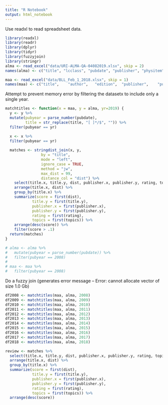 ```yaml
---
title: "R Notebook"
output: html_notebook
---
```


Use readxl to read spreadsheet data.

```r
library(readxl)
library(readr)
library(dplyr)
library(tidyr)
library(fuzzyjoin)
library(stringr)
alma <- read_excel("data/URI-ALMA-QA-04082019.xlsx", skip = 2)
names(alma) <- c("title", "lcclass", "pubdate", "publisher", "physitem", "lang")

maa <- read_excel("data/BLL_Feb_1_2018.xlsx", skip = 1)
names(maa) <- c("title",	"author",	"edition",	"publisher",	"pubyear",	"rating",	"topics")

```

Attempt to prevent memory error by filtering the datasetx to include only a single year.

```r

matchtitles <- function(x = maa, y = alma, yr=2019) {
  y <- y %>% 
  mutate(pubyear = parse_number(pubdate),
         title = str_replace(title, "[ ]*/$", "")) %>%
  filter(pubyear == yr)

  x <- x %>%
  filter(pubyear == yr)
  
  matches <- stringdist_join(x, y, 
                by = "title",
                mode = "left",
                ignore_case = TRUE, 
                method = "jw", 
                max_dist = 99, 
                distance_col = "dist") %>%
    select(title.x, title.y, dist, publisher.x, publisher.y, rating, topics) %>%
    arrange(title.x, dist) %>%
    group_by(title.x) %>%
    summarize(score = first(dist),
            title.y = first(title.y),
            publisher.x = first(publisher.x),
            publisher.y = first(publisher.y),
            rating = first(rating),
            topics = first(topics)) %>%
    arrange(desc(score)) %>%
    filter(score > .1)
  return(matches)  
}

# alma <- alma %>% 
#   mutate(pubyear = parse_number(pubdate)) %>%
#   filter(pubyear == 2008)
# 
# maa <- maa %>%
#   filter(pubyear == 2008)
```


Do a fuzzy join (generates error message -- Error: cannot allocate vector of size 1.0 Gb)
```r

df2008 <- matchtitles(maa, alma, 2008)
df2009 <- matchtitles(maa, alma, 2009)
df2010 <- matchtitles(maa, alma, 2010)
df2011 <- matchtitles(maa, alma, 2011)
df2012 <- matchtitles(maa, alma, 2012)
df2013 <- matchtitles(maa, alma, 2013)
df2014 <- matchtitles(maa, alma, 2014)
df2015 <- matchtitles(maa, alma, 2015)
df2016 <- matchtitles(maa, alma, 2016)
df2017 <- matchtitles(maa, alma, 2017)
df2018 <- matchtitles(maa, alma, 2018)
```

```r
review <- matches %>% 
  select(title.x, title.y, dist, publisher.x, publisher.y, rating, topics) %>%
  arrange(title.x, dist) %>%
  group_by(title.x) %>%
  summarize(score = first(dist),
            title.y = first(title.y),
            publisher.x = first(publisher.x),
            publisher.y = first(publisher.y),
            rating = first(rating),
            topics = first(topics)) %>%
  arrange(desc(score))
```

